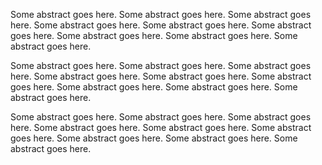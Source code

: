 Some abstract goes here. Some abstract goes here. Some abstract goes here. Some abstract goes here. Some abstract goes here. Some abstract goes here. Some abstract goes here. Some abstract goes here. Some abstract goes here.

Some abstract goes here. Some abstract goes here. Some abstract goes here. Some abstract goes here. Some abstract goes here. Some abstract goes here. Some abstract goes here. Some abstract goes here. Some abstract goes here.

Some abstract goes here. Some abstract goes here. Some abstract goes here. Some abstract goes here. Some abstract goes here. Some abstract goes here. Some abstract goes here. Some abstract goes here. Some abstract goes here.

